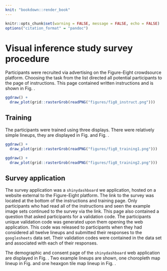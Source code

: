 ```yaml
---
knit: "bookdown::render_book"
---
```



```r
knitr::opts_chunk$set(warning = FALSE, message = FALSE, echo = FALSE)
options("citation_format" = "pandoc")
```

# Visual inference study survey procedure

Participants were recruited via advertising on the Figure-Eight crowdsource platform.
Choosing the task from the list directed all potential participants to the page of instructions.
This page contained written instructions and is shown in Fig. \ref{fig:instruct}. 


```r
ggdraw() +
  draw_plot(grid::rasterGrob(readPNG("figures/fig8_instruct.png")))
```


## Training

The participants were trained using three displays. There were relatively simple lineups, they are displayed in Fig. \ref{fig:training1} and Fig. \ref{fig:training2}.


```r
ggdraw() +
  draw_plot(grid::rasterGrob(readPNG("figures/fig8_training1.png")))
```


```r
ggdraw() +
  draw_plot(grid::rasterGrob(readPNG("figures/fig8_training2.png")))
```


## Survey application

The survey application was a `shinydashboard` we application, hosted on a website external to the Figure-Eight platform. The link to the survey was located at the bottom of the instructions and training page. Only participants who had read all of the instructions and seen the example image sets continued to the survey via the link.
This page also contained a question that asked participants for a validation code. The participants unique validation code was generated upon them opening the web application. This code was released to participants when they had considered all twelve lineups and submitted their responses to the `googlesheets` data set. Their validation codes were contained in the data set and associated with each of their responses.

The demographic and consent page of the `shinydashboard` web application are displayed in Fig. \ref{fig:survey-demogs}. Two example lineups are shown, one choropleth map lineup in Fig. \ref{fig:survey-choro} and one heaxgon tile map lineup in Fig. \ref{fig:survey-hex}.


<!-- ```{r survey-demogs, results = "asis", fig.cap = "The demographics questions tab of the shinydashboard survey application."} -->
<!-- ggdraw() + -->
<!--   draw_plot(grid::rasterGrob(readPNG("figures/survey_demogs.png"))) -->
<!-- ``` -->

\begin{figure}[H]
\centering
\includegraphics[height=16cm]{lineups/survey-demogs-1.pdf}
\caption{\label{fig:survey-demogs}The demographics questions tab of the shinydashboard survey application.}
\end{figure}



\begin{figure}[H]
\centering
\includegraphics[height=16cm]{lineups/survey-choro-1.pdf}
\caption{\label{fig:survey-choro}An example of the choropleth map lineup shown in the survey tab of the shinydashboard app.}
\end{figure}


\begin{figure}[H]
\centering
\includegraphics[height=16cm]{lineups/survey-hex-1.pdf}
\caption{\label{fig:survey-hex}An example of the hexagon tile map lineup shown in the survey tab of the shinydashboard app.}
\end{figure}